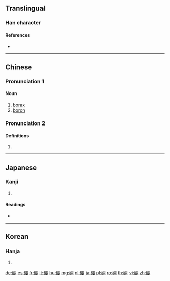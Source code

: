 {{character info/new}}
==Translingual==

===Han character===
{{Han char|rn=112|rad=石|as=08|sn=13|four=17620|canj=MRBB|ids=⿰石朋}}

====References====
* {{Han ref|kx=0831.230|dkj=24254|dj=1247.200|hdz=42439.040|uh=787C|ud=30844|bh=B84E|bd=47182}}

----

==Chinese==
{{zh-forms}}

===Pronunciation 1===
{{zh-pron
|m=péng
|c=pang4,paang4
|md=bèng
|h=pfs=phìn
|mn=qz:phn̂g/tw,xm,zz:phêng/twv:pêng
|mc=
|oc=
|ma=
|cat=n
}}

====Noun====
{{zh-noun}}

# [[borax]]
# [[boron]]

===Pronunciation 2===
{{zh-pron
|m=pēng
|c=paang1
|mc=
|oc=
|ma=
|cat=
}}

====Definitions====
{{zh-hanzi}}

# {{zh-only used in|硼砰}}

{{zh-cat|Chemical elements}}

----

==Japanese==

===Kanji===
{{ja-kanji|grade=|rs=石08}}

# {{defn|lang=ja|sort=石08}}

====Readings====
* {{ja-readings|kanon=[[ほう]] (hō)|goon=[[ひょう]] (hyō)}}

----

==Korean==

===Hanja===
{{ko-hanja|hangeul=[[붕]], [[평]]|eumhun=|rv=bung, pyeong|mr=pung, p'yŏng|y=pung, phyeng}}

# {{defn|lang=ko|sort=石08}}

[[de:硼]]
[[es:硼]]
[[fr:硼]]
[[lt:硼]]
[[hu:硼]]
[[mg:硼]]
[[nl:硼]]
[[ja:硼]]
[[pl:硼]]
[[ro:硼]]
[[th:硼]]
[[vi:硼]]
[[zh:硼]]